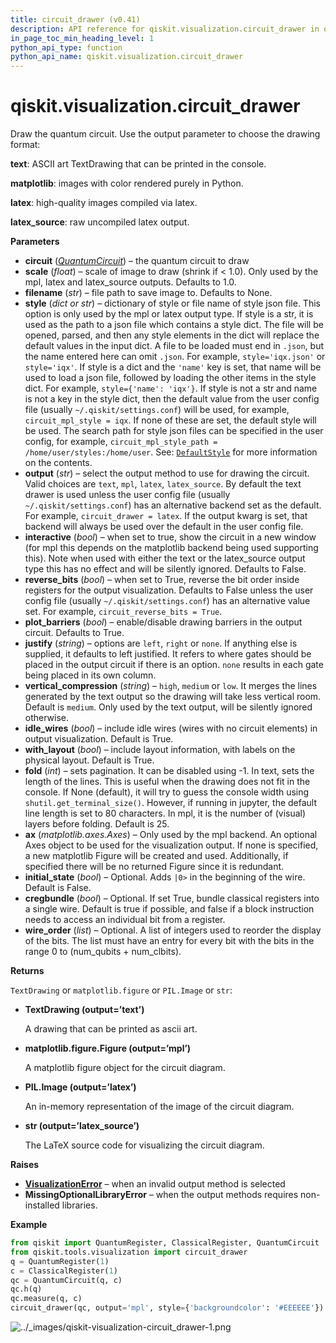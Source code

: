 ```yaml
---
title: circuit_drawer (v0.41)
description: API reference for qiskit.visualization.circuit_drawer in qiskit v0.41
in_page_toc_min_heading_level: 1
python_api_type: function
python_api_name: qiskit.visualization.circuit_drawer
---
```


<span id="qiskit-visualization-circuit-drawer" />

# qiskit.visualization.circuit\_drawer

<Function id="qiskit.visualization.circuit_drawer" isDedicatedPage={true} github="https://github.com/qiskit/qiskit/tree/stable/0.23/qiskit/visualization/circuit/circuit_visualization.py" signature="circuit_drawer(circuit, scale=None, filename=None, style=None, output=None, interactive=False, plot_barriers=True, reverse_bits=None, justify=None, vertical_compression='medium', idle_wires=True, with_layout=True, fold=None, ax=None, initial_state=False, cregbundle=None, wire_order=None)">
  Draw the quantum circuit. Use the output parameter to choose the drawing format:

  **text**: ASCII art TextDrawing that can be printed in the console.

  **matplotlib**: images with color rendered purely in Python.

  **latex**: high-quality images compiled via latex.

  **latex\_source**: raw uncompiled latex output.

  **Parameters**

  *   **circuit** ([*QuantumCircuit*](qiskit.circuit.QuantumCircuit "qiskit.circuit.QuantumCircuit")) – the quantum circuit to draw
  *   **scale** (*float*) – scale of image to draw (shrink if \< 1.0). Only used by the mpl, latex and latex\_source outputs. Defaults to 1.0.
  *   **filename** (*str*) – file path to save image to. Defaults to None.
  *   **style** (*dict or str*) – dictionary of style or file name of style json file. This option is only used by the mpl or latex output type. If style is a str, it is used as the path to a json file which contains a style dict. The file will be opened, parsed, and then any style elements in the dict will replace the default values in the input dict. A file to be loaded must end in `.json`, but the name entered here can omit `.json`. For example, `style='iqx.json'` or `style='iqx'`. If style is a dict and the `'name'` key is set, that name will be used to load a json file, followed by loading the other items in the style dict. For example, `style={'name': 'iqx'}`. If style is not a str and name is not a key in the style dict, then the default value from the user config file (usually `~/.qiskit/settings.conf`) will be used, for example, `circuit_mpl_style = iqx`. If none of these are set, the default style will be used. The search path for style json files can be specified in the user config, for example, `circuit_mpl_style_path = /home/user/styles:/home/user`. See: [`DefaultStyle`](qiskit.visualization.qcstyle.DefaultStyle "qiskit.visualization.qcstyle.DefaultStyle") for more information on the contents.
  *   **output** (*str*) – select the output method to use for drawing the circuit. Valid choices are `text`, `mpl`, `latex`, `latex_source`. By default the text drawer is used unless the user config file (usually `~/.qiskit/settings.conf`) has an alternative backend set as the default. For example, `circuit_drawer = latex`. If the output kwarg is set, that backend will always be used over the default in the user config file.
  *   **interactive** (*bool*) – when set to true, show the circuit in a new window (for mpl this depends on the matplotlib backend being used supporting this). Note when used with either the text or the latex\_source output type this has no effect and will be silently ignored. Defaults to False.
  *   **reverse\_bits** (*bool*) – when set to True, reverse the bit order inside registers for the output visualization. Defaults to False unless the user config file (usually `~/.qiskit/settings.conf`) has an alternative value set. For example, `circuit_reverse_bits = True`.
  *   **plot\_barriers** (*bool*) – enable/disable drawing barriers in the output circuit. Defaults to True.
  *   **justify** (*string*) – options are `left`, `right` or `none`. If anything else is supplied, it defaults to left justified. It refers to where gates should be placed in the output circuit if there is an option. `none` results in each gate being placed in its own column.
  *   **vertical\_compression** (*string*) – `high`, `medium` or `low`. It merges the lines generated by the text output so the drawing will take less vertical room. Default is `medium`. Only used by the text output, will be silently ignored otherwise.
  *   **idle\_wires** (*bool*) – include idle wires (wires with no circuit elements) in output visualization. Default is True.
  *   **with\_layout** (*bool*) – include layout information, with labels on the physical layout. Default is True.
  *   **fold** (*int*) – sets pagination. It can be disabled using -1. In text, sets the length of the lines. This is useful when the drawing does not fit in the console. If None (default), it will try to guess the console width using `shutil.get_terminal_size()`. However, if running in jupyter, the default line length is set to 80 characters. In mpl, it is the number of (visual) layers before folding. Default is 25.
  *   **ax** (*matplotlib.axes.Axes*) – Only used by the mpl backend. An optional Axes object to be used for the visualization output. If none is specified, a new matplotlib Figure will be created and used. Additionally, if specified there will be no returned Figure since it is redundant.
  *   **initial\_state** (*bool*) – Optional. Adds `|0>` in the beginning of the wire. Default is False.
  *   **cregbundle** (*bool*) – Optional. If set True, bundle classical registers into a single wire. Default is true if possible, and false if a block instruction needs to access an individual bit from a register.
  *   **wire\_order** (*list*) – Optional. A list of integers used to reorder the display of the bits. The list must have an entry for every bit with the bits in the range 0 to (num\_qubits + num\_clbits).

  **Returns**

  `TextDrawing` or `matplotlib.figure` or `PIL.Image` or `str`:

  *   **TextDrawing (output=’text’)**

      A drawing that can be printed as ascii art.

  *   **matplotlib.figure.Figure (output=’mpl’)**

      A matplotlib figure object for the circuit diagram.

  *   **PIL.Image (output=’latex’)**

      An in-memory representation of the image of the circuit diagram.

  *   **str (output=’latex\_source’)**

      The LaTeX source code for visualizing the circuit diagram.

  **Raises**

  *   [**VisualizationError**](qiskit.visualization.VisualizationError "qiskit.visualization.VisualizationError") – when an invalid output method is selected
  *   **MissingOptionalLibraryError** – when the output methods requires non-installed libraries.

  **Example**

  ```python
  from qiskit import QuantumRegister, ClassicalRegister, QuantumCircuit
  from qiskit.tools.visualization import circuit_drawer
  q = QuantumRegister(1)
  c = ClassicalRegister(1)
  qc = QuantumCircuit(q, c)
  qc.h(q)
  qc.measure(q, c)
  circuit_drawer(qc, output='mpl', style={'backgroundcolor': '#EEEEEE'})
  ```

  ![../\_images/qiskit-visualization-circuit\_drawer-1.png](/images/api/qiskit/0.41/qiskit-visualization-circuit_drawer-1.png)
</Function>


